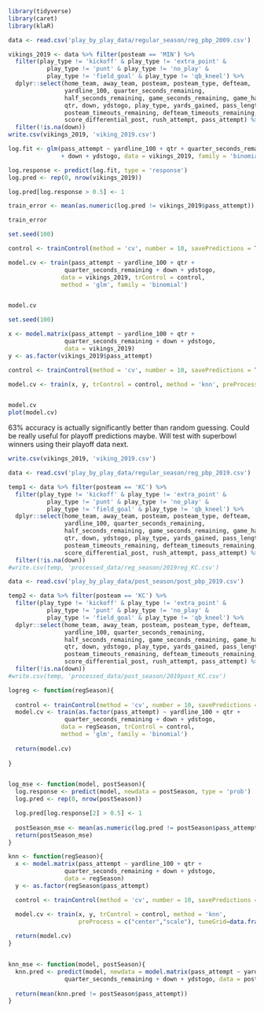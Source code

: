 
```r
library(tidyverse)
library(caret)
library(klaR)
```

```r
data <- read.csv('play_by_play_data/regular_season/reg_pbp_2009.csv')
```

```r
vikings_2019 <- data %>% filter(posteam == 'MIN') %>%
  filter(play_type != 'kickoff' & play_type != 'extra_point' & 
           play_type != 'punt' & play_type != 'no_play' & 
           play_type != 'field_goal' & play_type != 'qb_kneel') %>%
  dplyr::select(home_team, away_team, posteam, posteam_type, defteam,
                yardline_100, quarter_seconds_remaining,
                half_seconds_remaining, game_seconds_remaining, game_half,
                qtr, down, ydstogo, play_type, yards_gained, pass_length,
                posteam_timeouts_remaining, defteam_timeouts_remaining,
                score_differential_post, rush_attempt, pass_attempt) %>%
  filter(!is.na(down))
write.csv(vikings_2019, 'viking_2019.csv')
```

```r
log.fit <- glm(pass_attempt ~ yardline_100 + qtr + quarter_seconds_remaining
               + down + ydstogo, data = vikings_2019, family = 'binomial')

log.response <- predict(log.fit, type = 'response')
log.pred <- rep(0, nrow(vikings_2019))

log.pred[log.response > 0.5] <- 1

train_error <- mean(as.numeric(log.pred != vikings_2019$pass_attempt))

train_error
```

```r
set.seed(100)

control <- trainControl(method = 'cv', number = 10, savePredictions = T)

model.cv <- train(pass_attempt ~ yardline_100 + qtr +
                quarter_seconds_remaining + down + ydstogo, 
               data = vikings_2019, trControl = control, 
               method = 'glm', family = 'binomial')


model.cv
```

```r
set.seed(100)

x <- model.matrix(pass_attempt ~ yardline_100 + qtr +
                quarter_seconds_remaining + down + ydstogo, 
                data = vikings_2019)
y <- as.factor(vikings_2019$pass_attempt)

control <- trainControl(method = 'cv', number = 10, savePredictions = T)

model.cv <- train(x, y, trControl = control, method = 'knn', preProcess = c("center","scale"), tuneGrid=data.frame(.k=1:20))


model.cv
plot(model.cv)
```

63% accuracy is actually significantly better than random guessing. Could be really useful for playoff predictions maybe. Will test with superbowl winners using their playoff data next.

```r
write.csv(vikings_2019, 'viking_2019.csv')
```

```r
data <- read.csv('play_by_play_data/regular_season/reg_pbp_2019.csv')

temp1 <- data %>% filter(posteam == 'KC') %>%
  filter(play_type != 'kickoff' & play_type != 'extra_point' & 
           play_type != 'punt' & play_type != 'no_play' & 
           play_type != 'field_goal' & play_type != 'qb_kneel') %>%
  dplyr::select(home_team, away_team, posteam, posteam_type, defteam,
                yardline_100, quarter_seconds_remaining,
                half_seconds_remaining, game_seconds_remaining, game_half,
                qtr, down, ydstogo, play_type, yards_gained, pass_length,
                posteam_timeouts_remaining, defteam_timeouts_remaining,
                score_differential_post, rush_attempt, pass_attempt) %>%
  filter(!is.na(down))
#write.csv(temp, 'processed_data/reg_season/2019reg_KC.csv')

data <- read.csv('play_by_play_data/post_season/post_pbp_2019.csv')

temp2 <- data %>% filter(posteam == 'KC') %>%
  filter(play_type != 'kickoff' & play_type != 'extra_point' & 
           play_type != 'punt' & play_type != 'no_play' & 
           play_type != 'field_goal' & play_type != 'qb_kneel') %>%
  dplyr::select(home_team, away_team, posteam, posteam_type, defteam,
                yardline_100, quarter_seconds_remaining,
                half_seconds_remaining, game_seconds_remaining, game_half,
                qtr, down, ydstogo, play_type, yards_gained, pass_length,
                posteam_timeouts_remaining, defteam_timeouts_remaining,
                score_differential_post, rush_attempt, pass_attempt) %>%
  filter(!is.na(down))
#write.csv(temp, 'processed_data/post_season/2019post_KC.csv')
```

```r
logreg <- function(regSeason){
  
  control <- trainControl(method = 'cv', number = 10, savePredictions = T)
  model.cv <- train(as.factor(pass_attempt) ~ yardline_100 + qtr +
                quarter_seconds_remaining + down + ydstogo, 
               data = regSeason, trControl = control, 
               method = 'glm', family = 'binomial')
  
  return(model.cv)
  
}


log_mse <- function(model, postSeason){
  log.response <- predict(model, newdata = postSeason, type = 'prob')
  log.pred <- rep(0, nrow(postSeason))

  log.pred[log.response[2] > 0.5] <- 1
  
  postSeason_mse <- mean(as.numeric(log.pred != postSeason$pass_attempt))
  return(postSeason_mse)
}

knn <- function(regSeason){
  x <- model.matrix(pass_attempt ~ yardline_100 + qtr +
                quarter_seconds_remaining + down + ydstogo, 
                data = regSeason)
  y <- as.factor(regSeason$pass_attempt)

  control <- trainControl(method = 'cv', number = 10, savePredictions = T)

  model.cv <- train(x, y, trControl = control, method = 'knn',
                    preProcess = c("center","scale"), tuneGrid=data.frame(.k=1:20))
  
  return(model.cv)
}


knn_mse <- function(model, postSeason){
  knn.pred <- predict(model, newdata = model.matrix(pass_attempt ~ yardline_100 + qtr +
                quarter_seconds_remaining + down + ydstogo, data = postSeason))
  
  return(mean(knn.pred != postSeason$pass_attempt))
}
```